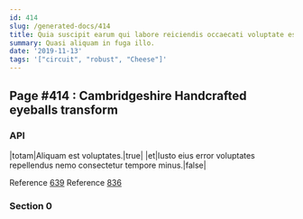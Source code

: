 ```yaml
---
id: 414
slug: /generated-docs/414
title: Quia suscipit earum qui labore reiciendis occaecati voluptate est.
summary: Quasi aliquam in fuga illo.
date: '2019-11-13'
tags: '["circuit", "robust", "Cheese"]'
---
```



## Page #414 : Cambridgeshire Handcrafted eyeballs transform
### API

|totam|Aliquam est voluptates.|true|
|et|Iusto eius error voluptates repellendus nemo consectetur tempore minus.|false|

Reference [639](/generated-docs/639)
Reference [836](/generated-docs/836)




### Section 0

